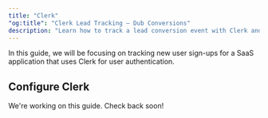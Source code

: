 ```yaml
---
title: "Clerk"
"og:title": "Clerk Lead Tracking – Dub Conversions"
description: "Learn how to track a lead conversion event with Clerk and the Dub SDK"
---
```



<LeadsIntro />

In this guide, we will be focusing on tracking new user sign-ups for a SaaS application that uses Clerk for user authentication.

<LeadsPrerequisites />

## Configure Clerk

<Card title="Coming soon" icon="hourglass" iconType="duotone" color="#ca8b04">
  We're working on this guide. Check back soon!
</Card>
